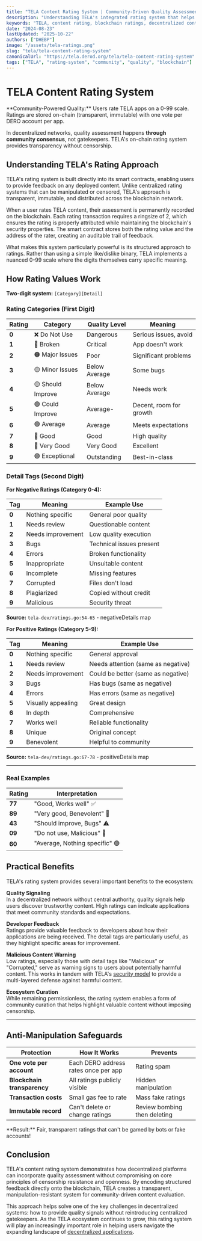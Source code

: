 ```yaml
---
title: "TELA Content Rating System | Community-Driven Quality Assessment on DERO"
description: "Understanding TELA's integrated rating system that helps users evaluate content quality and trustworthiness. On-chain ratings with blockchain transparency and one vote per account."
keywords: "TELA, content rating, blockchain ratings, decentralized content quality, community assessment, DERO blockchain, on-chain ratings, quality control"
date: "2024-08-23"
lastUpdated: "2025-10-22"
authors: ["DHEBP"]
image: "/assets/tela-ratings.png"
slug: "tela/tela-content-rating-system"
canonicalUrl: "https://tela.derod.org/tela/tela-content-rating-system"
tags: ["TELA", "rating-system", "community", "quality", "blockchain"]
---
```



# TELA Content Rating System

<Callout type="info" emoji="⭐">
**Community-Powered Quality:** Users rate TELA apps on a 0-99 scale. Ratings are stored on-chain (transparent, immutable) with one vote per DERO account per app.
</Callout>

In decentralized networks, quality assessment happens **through community consensus**, not gatekeepers. TELA's on-chain rating system provides transparency without censorship.

## Understanding TELA's Rating Approach

TELA's rating system is built directly into its smart contracts, enabling users to provide feedback on any deployed content. Unlike centralized rating systems that can be manipulated or censored, TELA's approach is transparent, immutable, and distributed across the blockchain network.

When a user rates TELA content, their assessment is permanently recorded on the blockchain. Each rating transaction requires a ringsize of 2, which ensures the rating is properly attributed while maintaining the blockchain's security properties. The smart contract stores both the rating value and the address of the rater, creating an auditable trail of feedback.

What makes this system particularly powerful is its structured approach to ratings. Rather than using a simple like/dislike binary, TELA implements a nuanced 0-99 scale where the digits themselves carry specific meaning.

## How Rating Values Work

**Two-digit system:** `[Category][Detail]`

### Rating Categories (First Digit)

| Rating | Category | Quality Level | Meaning |
|--------|----------|---------------|---------|
| **0** | ❌ Do Not Use | Dangerous | Serious issues, avoid |
| **1** | 🔴 Broken | Critical | App doesn't work |
| **2** | 🟠 Major Issues | Poor | Significant problems |
| **3** | 🟡 Minor Issues | Below Average | Some bugs |
| **4** | 🟡 Should Improve | Below Average | Needs work |
| **5** | 🟢 Could Improve | Average- | Decent, room for growth |
| **6** | 🟢 Average | Average | Meets expectations |
| **7** | 🔵 Good | Good | High quality |
| **8** | 🔵 Very Good | Very Good | Excellent |
| **9** | 🟣 Exceptional | Outstanding | Best-in-class |

### Detail Tags (Second Digit)

**For Negative Ratings (Category 0-4):**

| Tag | Meaning | Example Use |
|-----|---------|-------------|
| **0** | Nothing specific | General poor quality |
| **1** | Needs review | Questionable content |
| **2** | Needs improvement | Low quality execution |
| **3** | Bugs | Technical issues present |
| **4** | Errors | Broken functionality |
| **5** | Inappropriate | Unsuitable content |
| **6** | Incomplete | Missing features |
| **7** | Corrupted | Files don't load |
| **8** | Plagiarized | Copied without credit |
| **9** | Malicious | Security threat |

**Source:** `tela-dev/ratings.go:54-65` - negativeDetails map

**For Positive Ratings (Category 5-9):**

| Tag | Meaning | Example Use |
|-----|---------|-------------|
| **0** | Nothing specific | General approval |
| **1** | Needs review | Needs attention (same as negative) |
| **2** | Needs improvement | Could be better (same as negative) |
| **3** | Bugs | Has bugs (same as negative) |
| **4** | Errors | Has errors (same as negative) |
| **5** | Visually appealing | Great design |
| **6** | In depth | Comprehensive |
| **7** | Works well | Reliable functionality |
| **8** | Unique | Original concept |
| **9** | Benevolent | Helpful to community |

**Source:** `tela-dev/ratings.go:67-78` - positiveDetails map

---

### Real Examples

| Rating | Interpretation |
|--------|----------------|
| **77** | "Good, Works well" ✅ |
| **89** | "Very good, Benevolent" 🌟 |
| **43** | "Should improve, Bugs" ⚠️ |
| **09** | "Do not use, Malicious" 🚨 |
| **60** | "Average, Nothing specific" 🟢 |

## Practical Benefits

TELA's rating system provides several important benefits to the ecosystem:

**Quality Signaling**  
In a decentralized network without central authority, quality signals help users discover trustworthy content. High ratings can indicate applications that meet community standards and expectations.

**Developer Feedback**  
Ratings provide valuable feedback to developers about how their applications are being received. The detail tags are particularly useful, as they highlight specific areas for improvement.

**Malicious Content Warning**  
Low ratings, especially those with detail tags like "Malicious" or "Corrupted," serve as warning signs to users about potentially harmful content. This works in tandem with TELA's [security model](/tela/tela-security-model) to provide a multi-layered defense against harmful content.

**Ecosystem Curation**  
While remaining permissionless, the rating system enables a form of community curation that helps highlight valuable content without imposing censorship.

---

## Anti-Manipulation Safeguards

| Protection | How It Works | Prevents |
|------------|--------------|----------|
| **One vote per account** | Each DERO address rates once per app | Rating spam |
| **Blockchain transparency** | All ratings publicly visible | Hidden manipulation |
| **Transaction costs** | Small gas fee to rate | Mass fake ratings |
| **Immutable record** | Can't delete or change ratings | Review bombing then deleting |

<Callout type="success">
**Result:** Fair, transparent ratings that can't be gamed by bots or fake accounts!
</Callout>

## Conclusion

TELA's content rating system demonstrates how decentralized platforms can incorporate quality assessment without compromising on core principles of censorship resistance and openness. By encoding structured feedback directly onto the blockchain, TELA creates a transparent, manipulation-resistant system for community-driven content evaluation.

This approach helps solve one of the key challenges in decentralized systems: how to provide quality signals without reintroducing centralized gatekeepers. As the TELA ecosystem continues to grow, this rating system will play an increasingly important role in helping users navigate the expanding landscape of [decentralized applications](/tela/tela-vs-traditional-web). 